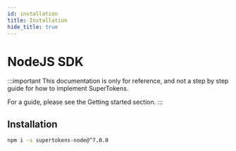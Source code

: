 ```yaml
---
id: installation
title: Installation
hide_title: true
---
```



# NodeJS SDK

:::important
This documentation is only for reference, and not a step by step guide for how to implement SuperTokens.

For a guide, please see the <GuidesLink>Getting started section</GuidesLink>.
:::

## Installation

```bash
npm i -s supertokens-node@^7.0.0
```